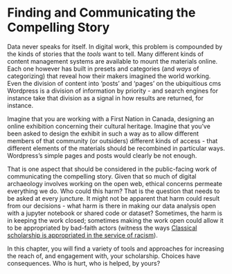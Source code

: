 # Finding and Communicating the Compelling Story

Data never speaks for itself. In digital work, this problem is compounded by the kinds of stories that the _tools_ want to tell.  Many different kinds of content management systems are available to mount the materials online. Each one however has built in presets and categories (and _ways_ of categorizing) that reveal how their makers imagined the world working. Even the division of content into 'posts' and 'pages' on the ubiquitious cms Wordpress is a division of information by priority - and search engines for instance take that division as a signal in how results are returned, for instance.

Imagine that you are working with a First Nation in Canada, designing an online exhibition concerning their cultural heritage. Imagine that you've been asked to design the exhibit in such a way as to allow different members of that community (or outsiders) different kinds of access - that different elements of the materials should be recombined in particular ways. Wordpress's simple pages and posts would clearly be not enough.

That is one aspect that should be considered in the public-facing work of communicating the compelling story. Given that so much of digital archaeology involves working on the open web, ethical concerns permeate everything we do. Who could this harm? That is the question that needs to be asked at every juncture. It might not be apparent that harm could result from our decisions - what harm is there in making our data analysis open with a jupyter notebook or shared code or dataset? Sometimes, the harm is in keeping the work closed; sometimes making the work open could allow it to be appropriated by bad-faith actors (witness the ways [Classical scholarship is appropriated in the service of racism](https://hyperallergic.com/383776/why-we-need-to-start-seeing-the-classical-world-in-color/)).

In this chapter, you will find a variety of tools and approaches for increasing the reach of, and engagement with, your scholarship. Choices have consequences. Who is hurt, who is helped, by yours?
